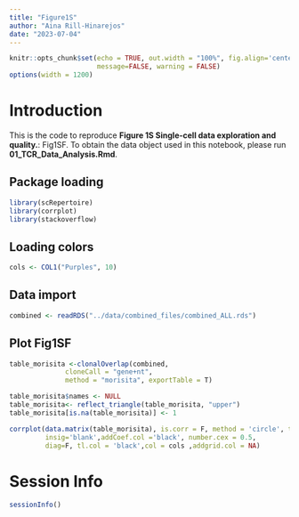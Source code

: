 ```yaml
---
title: "Figure1S"
author: "Aina Rill-Hinarejos"
date: "2023-07-04"
---
```


```r
knitr::opts_chunk$set(echo = TRUE, out.width = "100%", fig.align='center', 
                      message=FALSE, warning = FALSE)
options(width = 1200)
```

# Introduction

This is the code to reproduce **Figure 1S Single-cell data exploration and quality.**: Fig1SF.
To obtain the data object used in this notebook, please run **01_TCR_Data_Analysis.Rmd**.

## Package loading

```r
library(scRepertoire)
library(corrplot)
library(stackoverflow)
````

## Loading colors

```r
cols <- COL1("Purples", 10)
````


## Data import

```r
combined <- readRDS("../data/combined_files/combined_ALL.rds")
````

## Plot Fig1SF

```r
table_morisita <-clonalOverlap(combined, 
              cloneCall = "gene+nt", 
              method = "morisita", exportTable = T)
````

```r
table_morisita$names <- NULL
table_morisita<- reflect_triangle(table_morisita, "upper")
table_morisita[is.na(table_morisita)] <- 1

corrplot(data.matrix(table_morisita), is.corr = F, method = 'circle', type = 'lower',
         insig='blank',addCoef.col ='black', number.cex = 0.5,
         diag=F, tl.col = 'black',col = cols ,addgrid.col = NA)
````

# Session Info

```r
sessionInfo()
```